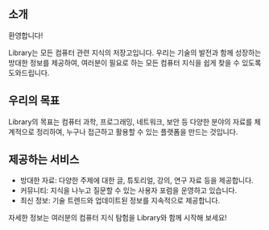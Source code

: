 ## 소개

환영합니다!

Library는 모든 컴퓨터 관련 지식의 저장고입니다. 우리는 기술의 발전과 함께 성장하는 방대한 정보를 제공하여, 여러분이 필요로 하는 모든 컴퓨터 지식을 쉽게 찾을 수 있도록 도와드립니다.

## 우리의 목표

Library의 목표는 컴퓨터 과학, 프로그래밍, 네트워크, 보안 등 다양한 분야의 자료를 체계적으로 정리하여, 누구나 접근하고 활용할 수 있는 플랫폼을 만드는 것입니다.

## 제공하는 서비스

- 방대한 자료: 다양한 주제에 대한 글, 튜토리얼, 강의, 연구 자료 등을 제공합니다.
- 커뮤니티: 지식을 나누고 질문할 수 있는 사용자 포럼을 운영하고 있습니다.
- 최신 정보: 기술 트렌드와 업데이트된 정보를 지속적으로 제공합니다.

자세한 정보는
여러분의 컴퓨터 지식 탐험을 Library와 함께 시작해 보세요!
